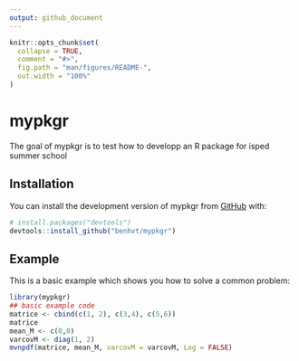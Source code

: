 ```yaml
---
output: github_document
---
```


<!-- README.md is generated from README.Rmd. Please edit that file -->

```r
knitr::opts_chunk$set(
  collapse = TRUE,
  comment = "#>",
  fig.path = "man/figures/README-",
  out.width = "100%"
)
```

# mypkgr

<!-- badges: start -->
<!-- badges: end -->

The goal of mypkgr is to test how to developp an R package for isped summer school

## Installation

You can install the development version of mypkgr from [GitHub](https://github.com/) with:

``` r
# install.packages("devtools")
devtools::install_github("benhvt/mypkgr")
```

## Example

This is a basic example which shows you how to solve a common problem:

```r
library(mypkgr)
## basic example code
matrice <- cbind(c(1, 2), c(3,4), c(5,6))
matrice
mean_M <- c(0,0)
varcovM <- diag(1, 2)
mvnpdf(matrice, mean_M, varcovM = varcovM, Log = FALSE)
```
